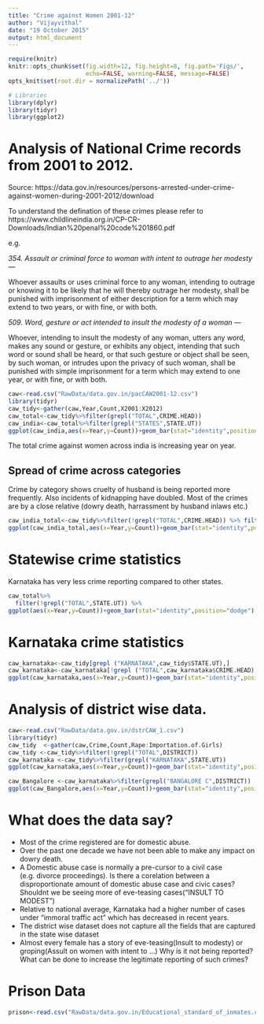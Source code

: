 ```yaml
---
title: "Crime against Women 2001-12"
author: "Vijayvithal"
date: "19 October 2015"
output: html_document
---
```


```r

require(knitr)
knitr::opts_chunk$set(fig.width=12, fig.height=8, fig.path='Figs/',
                      echo=FALSE, warning=FALSE, message=FALSE)
opts_knit$set(root.dir = normalizePath('../'))

# Libraries
library(dplyr)
library(tidyr)
library(ggplot2)
```

# Analysis of National Crime records from 2001 to 2012.

Source: https://data.gov.in/resources/persons-arrested-under-crime-against-women-during-2001-2012/download 

To understand the defination of these crimes please refer to https://www.childlineindia.org.in/CP-CR-Downloads/Indian%20penal%20code%201860.pdf

e.g.

*354. Assault or criminal force to woman with intent to outrage her modesty*
—

Whoever assaults or uses criminal force to any woman, intending to outrage or
knowing it to be likely that he will thereby outrage her modesty, shall be punished
with imprisonment of either description for a term which may extend to two years,
or with fine, or with both.

*509. Word, gesture or act intended to insult the modesty of a woman —*

Whoever, intending to insult the modesty of any woman, utters any word, makes
any sound or gesture, or exhibits any object, intending that such word or sound
shall be heard, or that such gesture or object shall be seen, by such woman, or
intrudes upon the privacy of such woman, shall be punished with simple
imprisonment for a term which may extend to one year, or with fine, or with both. 

```r
caw<-read.csv("RawData/data.gov.in/pacCAW2001-12.csv")
library(tidyr)
caw_tidy<-gather(caw,Year,Count,X2001:X2012)
caw_total<-caw_tidy%>%filter(grepl("TOTAL",CRIME.HEAD))
caw_india<-caw_total%>%filter(grepl("STATES",STATE.UT))
ggplot(caw_india,aes(x=Year,y=Count))+geom_bar(stat="identity",position="dodge") +facet_wrap( ~CRIME.HEAD )

```
The total crime against women across india is increasing year on year.

## Spread of crime across categories
Crime by category shows cruelty of husband is being reported more frequently. Also incidents of kidnapping have doubled. Most of the crimes are by a close relative (dowry death, harrassment by husband inlaws etc.)
```r
caw_india_total<-caw_tidy%>%filter(!grepl("TOTAL",CRIME.HEAD)) %>% filter(!grepl("STATES",STATE.UT))
ggplot(caw_india_total,aes(x=Year,y=Count))+geom_bar(stat="identity",position="dodge") +facet_wrap( ~CRIME.HEAD )
```

# Statewise crime statistics

Karnataka has very less crime reporting compared to other states.

```r
caw_total%>%
  filter(!grepl("TOTAL",STATE.UT)) %>%
ggplot(aes(x=Year,y=Count))+geom_bar(stat="identity",position="dodge") +facet_wrap( ~STATE.UT )
```

# Karnataka crime statistics

```r
caw_karnataka<-caw_tidy[grepl ("KARNATAKA",caw_tidy$STATE.UT),]
caw_karnataka<-caw_karnataka[!grepl ("TOTAL",caw_karnataka$CRIME.HEAD),]
ggplot(caw_karnataka,aes(x=Year,y=Count))+geom_bar(stat="identity",position="dodge") +facet_wrap( ~CRIME.HEAD )

```

# Analysis of district wise data.

```r
caw<-read.csv("RawData/data.gov.in/dstrCAW_1.csv")
library(tidyr)
caw_tidy  <-gather(caw,Crime,Count,Rape:Importation.of.Girls)
caw_tidy <-caw_tidy%>%filter(!grepl("TOTAL",DISTRICT))
caw_karnataka <-caw_tidy%>%filter(grepl("KARNATAKA",STATE.UT))
ggplot(caw_karnataka,aes(x=Year,y=Count))+geom_bar(stat="identity",position="dodge") +facet_wrap( ~DISTRICT )

caw_Bangalore <-caw_karnataka%>%filter(grepl("BANGALORE C",DISTRICT))
ggplot(caw_Bangalore,aes(x=Year,y=Count))+geom_bar(stat="identity",position="dodge") +facet_wrap( ~Crime )
```

# What does the data say?
* Most of the crime registered are for domestic abuse.
* Over the past one decade we have not been able to make any impact on dowry death.
* A Domestic abuse case is normally a pre-cursor to a civil case (e.g. divorce proceedings). Is there a corelation between a disproportionate amount of domestic abuse case and civic cases? Shouldnt we be seeing more of eve-teasing cases("INSULT TO MODEST")
* Relative to national average, Karnataka had a higher number of cases under "immoral traffic act" which has decreased in recent years.
* The district wise dataset does not capture all the fields that are captured in the state wise dataset
* Almost every female has a story of eve-teasing(Insult to modesty) or groping(Assult on women with intent to ...) Why is it not being reported? What can be done to increase the legitimate reporting of such crimes?

# Prison Data
```r
prison<-read.csv("RawData/data.gov.in/Educational_standard_of_inmates.csv")
```
